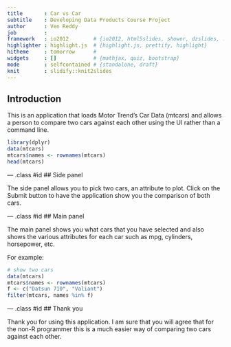 ```yaml
---
title       : Car vs Car
subtitle    : Developing Data Products Course Project
author      : Ven Reddy
job         : 
framework   : io2012        # {io2012, html5slides, shower, dzslides, ...}
highlighter : highlight.js  # {highlight.js, prettify, highlight}
hitheme     : tomorrow      # 
widgets     : []            # {mathjax, quiz, bootstrap}
mode        : selfcontained # {standalone, draft}
knit        : slidify::knit2slides
---
```

## Introduction

This is an application that loads Motor Trend's Car Data (mtcars) and allows
a person to compare two cars against each other using the UI rather
than a command line.


```r
library(dplyr)
data(mtcars)
mtcars$names <- rownames(mtcars)
head(mtcars)
```

--- .class #id 
## Side panel 

The side panel allows you to pick two cars, an attribute to plot.  Click on 
the Submit button to have the application show you the comparison of both cars.

--- .class #id
## Main panel

The main panel shows you what cars that you have selected and also shows
the various attributes for each car such as mpg, cylinders, horsepower, etc.

For example:

```r
# show two cars
data(mtcars)
mtcars$names <- rownames(mtcars)
f <- c("Datsun 710", "Valiant")
filter(mtcars, names %in% f)

```


--- .class #id
## Thank you

Thank you for using this application.  I am sure that you will agree that
for the non-R programmer this is a much easier way of comparing two cars
against each other.